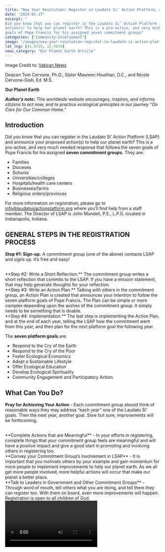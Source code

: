 ```yaml
---
title: "New Year Resolution: Register in Laudato Si’ Action Platform, a Global Community"
date: "2024-01-27"
excerpt: "
Did you know that you can register in the Laudato Si’ Action Platform (LSAP) and announce your proposed
action(s) to help our planet earth? This is a pro-active, and very much needed response that follows the seven
goals of Pope Francis for his assigned seven commitment groups"
categories: ["Community-Involvement"]
image: "/images/new-year-resolution-register-in-laudato-si-action-platform-a-global-community.jpeg"
lat_lng: [41.8719, 12.5674]
news_category: "Our Planet Earth Article"
---
```


<CustomImage
  src="https://raw.githubusercontent.com/MCervone14/our-planet-earth-articles/main/images/new-year-resolution-register-in-laudato-si-action-platform-a-global-community.jpeg"
  alt="Hands holding a globe."
  priority={true}
/>
Image Credit to: [Vatican News](https://www.vaticannews.va/en/church/news/2020-05/laudato-si-inspires-new-communication-project.html)

Deacon Tom Cervone, Ph.D., Sister Maureen Houlihan, D.C., and Nicole Cervone-Gish, Ed. M.S.

**Our Planet Earth**

**_Author’s note:_** _This worldwide website encourages, inspires, and informs citizens to act now, and to practice
ecological principles in our journey “On Care for Our Common Home.”_

## Introduction

Did you know that you can register in the Laudato Si’ Action Platform (LSAP) and announce your proposed
action(s) to help our planet earth? This is a pro-active, and very much needed response that follows the seven
goals of Pope Francis for his assigned **seven commitment groups.** They are:

- Families
- Dioceses
- Schools
- Universities/colleges
- Hospitals/health care centers
- Businesses/farms
- Religious orders/provinces

For more information on registration, please go to info@laudatosiactionplatform.org where you’ll find help
from a staff member. The Director of LSAP is John Mundell, P.E., L.P.G. located in Indianapolis, Indiana.

## GENERAL STEPS IN THE REGISTRATION PROCESS

**Step #1: Sign-up.** A commitment group (one of the above) contacts LSAP and signs up. It’s free and easy!

<br />
**Step #2: Write a Short Reflection.** The commitment group writes a short reflection
that commits to the LSAP. If you have a mission statement, that may help generate
thoughts for your reflection.
<br />
**Step #3: Write an Action Plan.** Talking with others in the commitment group, an
Action Plan is created that announces your intention to follow the seven platform
goals of Pope Francis. The Plan can be simple or more complex depending upon the
wishes of the commitment group. It simply needs to be something that is doable.
<br />
**Step #4: Implementation.** The last step is implementing the Action Plan, and at
the end of each year, telling the LSAP how the commitment went from this year, and
then plan for the next platform goal the following year.

The **seven platform goals** are:

- Respond to the Cry of the Earth
- Respond to the Cry of the Poor
- Foster Ecological Economics
- Adopt a Sustainable Lifestyle
- Offer Ecological Education
- Develop Ecological Spirituality
- Community Engagement and Participatory Action.

## **What Can You Do?**

**Pray for Achieving Your Action** - Each commitment group should think of reasonable ways they may address
“each year” one of the Laudato Si’ goals. Then the next year, another goal. Slow but sure, improvements will be
forthcoming.

<br />
**Complete Actions that are Meaningful** - In your efforts in registering, complete
things that your commitment group feels are meaningful and will have a positive impact
and give a good start in promoting and involving others in registering too.
<br />
**Convey your Commitment Group’s Involvement in LSAP** - It is important that you
motivate others by your example and gain momentum for more people to implement improvements
to help our planet earth. As we all get more people involved, more helpful actions
will occur that make our planet a better place.
<br />
**Talk to Leaders in Government and Other Commitment Groups** - Through word of mouth,
tell others what you are doing, and tell them they can register too. With them on
board, even more improvements will happen. Registration is open to all children of
God.

<Video id="qPrasrX5P20?si=yXujbWths_3MMflQ" />

Quote:
Scott Russell Sanders, Professor Emeritus in English from Indiana University (Bloomington) wrote a
brilliant [article in the Notre Dame Magazine](https://magazine.nd.edu/stories/mending-the-riven-planet/) . One paragraph from the above article is: “No amount of human effort can undo all the damage. We can’t mend every broken strand in the web of life. But we can mend some.
We can stitch up tears in our local lands and waters, in our neighborhoods and communities, trusting that people
elsewhere, everywhere, will do the same in their own home regions.”

_Dr. Tom Cervone is a deacon and ecologist in the Evansville Diocese. He graduated from St. Bonaventure, a
Franciscan University. Sister Maureen Houlihan D.C. is a member of the “Care of Earth” Committee - St.
Louise Province of the Daughters of Charity USA and member of Seton Harvest Farm, a Community Supported
Agriculture Farm that grows all natural produce for shareholders and the poor. Nicole Cervone-Gish, Ed. MS.
is an English Language Learner teacher, who lives in Evansville, Indiana with her family, and teaches at
Joshua Academy Charter School. Michael Cervone, BS. is a web developer and designer who lives in
Evansville, Indiana._
